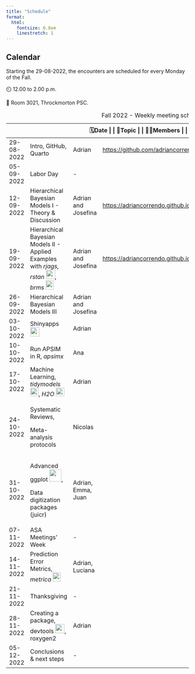 ```yaml
---
title: "Schedule"
format:
  html:
    fontsize: 0.8em
    linestretch: 1
---
```


::: callout-caution
## Calendar

Starting the 29-08-2022, the encounters are scheduled for every Monday of the Fall.

⏲️ 12.00 to 2.00 p.m.

📍 Room 3021, Throckmorton PSC.
:::

+------------+------------------------------------------------------------------------------------------------------------------------------------------------------------------+---------------------+-----------------------------------------------------------------------+
| 🗓️Date \|  | 🥕Topic \|                                                                                                                                                       | 🙋🏻Members           | \| GitHub ![](images/github-brands.svg){width="20" height="20"}       |
+============+==================================================================================================================================================================+=====================+=======================================================================+
| 29-08-2022 | Intro, GitHub, Quarto                                                                                                                                            | Adrian              | <https://github.com/adriancorrendo/Stats_Hub_2022>                    |
+------------+------------------------------------------------------------------------------------------------------------------------------------------------------------------+---------------------+-----------------------------------------------------------------------+
| 05-09-2022 | Labor Day                                                                                                                                                        | \-                  |                                                                       |
+------------+------------------------------------------------------------------------------------------------------------------------------------------------------------------+---------------------+-----------------------------------------------------------------------+
| 12-09-2022 | Hierarchical Bayesian Models I - Theory & Discussion                                                                                                             | Adrian and Josefina | <https://adriancorrendo.github.io/statasaurusweb/code_2_bayes_1.html> |
+------------+------------------------------------------------------------------------------------------------------------------------------------------------------------------+---------------------+-----------------------------------------------------------------------+
| 19-09-2022 | Hierarchical Bayesian Models II - Applied Examples with *rjags, rstan* ![](images/stanlogo.png){width="25"}*, brms* ![](images/brms.png){width="22" height="25"} | Adrian and Josefina | <https://adriancorrendo.github.io/statasaurusweb/code_3_bayes_2.html> |
+------------+------------------------------------------------------------------------------------------------------------------------------------------------------------------+---------------------+-----------------------------------------------------------------------+
| 26-09-2022 | Hierarchical Bayesian Models III                                                                                                                                 | Adrian and Josefina |                                                                       |
+------------+------------------------------------------------------------------------------------------------------------------------------------------------------------------+---------------------+-----------------------------------------------------------------------+
| 03-10-2022 | Shinyapps ![](assets/images/shiny.png){width="25"}                                                                                                               | Adrian              |                                                                       |
+------------+------------------------------------------------------------------------------------------------------------------------------------------------------------------+---------------------+-----------------------------------------------------------------------+
| 10-10-2022 | Run APSIM in R, *apsimx*                                                                                                                                         | Ana                 |                                                                       |
+------------+------------------------------------------------------------------------------------------------------------------------------------------------------------------+---------------------+-----------------------------------------------------------------------+
| 17-10-2022 | Machine Learning, *tidymodels*![](images/tidymodels.svg){width="23"}, *H2O* ![](images/h2o-automl-logo.jpg){width="23"}                                          | Adrian              |                                                                       |
+------------+------------------------------------------------------------------------------------------------------------------------------------------------------------------+---------------------+-----------------------------------------------------------------------+
| 24-10-2022 | Systematic Reviews,                                                                                                                                              | Nicolas             |                                                                       |
|            |                                                                                                                                                                  |                     |                                                                       |
|            | Meta-analysis protocols                                                                                                                                          |                     |                                                                       |
+------------+------------------------------------------------------------------------------------------------------------------------------------------------------------------+---------------------+-----------------------------------------------------------------------+
| 31-10-2022 | Advanced ggplot ![](images/logo.png){width="33"},                                                                                                                | Adrian, Emma, Juan  |                                                                       |
|            |                                                                                                                                                                  |                     |                                                                       |
|            | Data digitization packages (juicr)                                                                                                                               |                     |                                                                       |
+------------+------------------------------------------------------------------------------------------------------------------------------------------------------------------+---------------------+-----------------------------------------------------------------------+
| 07-11-2022 | ASA Meetings' Week                                                                                                                                               | \-                  |                                                                       |
+------------+------------------------------------------------------------------------------------------------------------------------------------------------------------------+---------------------+-----------------------------------------------------------------------+
| 14-11-2022 | Prediction Error Metrics, *metrica* ![](images/FXERIykUsAEe7rQ.png){width="22" height="25"}                                                                      | Adrian, Luciana     |                                                                       |
+------------+------------------------------------------------------------------------------------------------------------------------------------------------------------------+---------------------+-----------------------------------------------------------------------+
| 21-11-2022 | Thanksgiving                                                                                                                                                     | \-                  |                                                                       |
+------------+------------------------------------------------------------------------------------------------------------------------------------------------------------------+---------------------+-----------------------------------------------------------------------+
| 28-11-2022 | Creating a package, devtools ![](images/index.png){width="25"}, roxygen2                                                                                         | Adrian              |                                                                       |
+------------+------------------------------------------------------------------------------------------------------------------------------------------------------------------+---------------------+-----------------------------------------------------------------------+
| 05-12-2022 | Conclusions & next steps                                                                                                                                         | \-                  |                                                                       |
+------------+------------------------------------------------------------------------------------------------------------------------------------------------------------------+---------------------+-----------------------------------------------------------------------+

: Fall 2022 - Weekly meeting schedule
